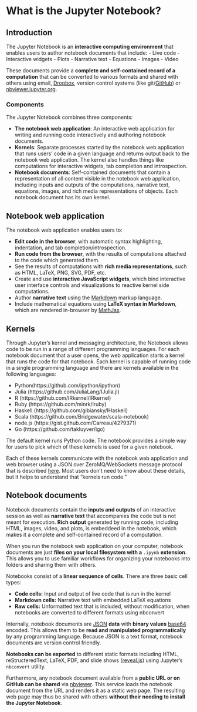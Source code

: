 # What is the Jupyter Notebook?

## Introduction

The Jupyter Notebook is an **interactive computing environment** that enables users to author notebook documents that include: 
- Live code
- Interactive widgets
- Plots
- Narrative text
- Equations
- Images
- Video

These documents provide a **complete and self-contained record of a computation** that can be converted to various formats and shared with others using email, [Dropbox](https://www.dropbox.com/), version control systems (like git/[GitHub](https://github.com)) or [nbviewer.jupyter.org](https://nbviewer.jupyter.org).

### Components

The Jupyter Notebook combines three components:

* **The notebook web application**: An interactive web application for writing and running code interactively and authoring notebook documents.
* **Kernels**: Separate processes started by the notebook web application that runs users' code in a given language and returns output back to the notebook web application. The kernel also handles things like computations for interactive widgets, tab completion and introspection. 
* **Notebook documents**: Self-contained documents that contain a representation of all content visible in the notebook web application, including inputs and outputs of the computations, narrative
text, equations, images, and rich media representations of objects. Each notebook document has its own kernel.

## Notebook web application

The notebook web application enables users to:

* **Edit code in the browser**, with automatic syntax highlighting, indentation, and tab completion/introspection.
* **Run code from the browser**, with the results of computations attached to the code which generated them.
* See the results of computations with **rich media representations**, such as HTML, LaTeX, PNG, SVG, PDF, etc.
* Create and use **interactive JavaScript widgets**, which bind interactive user interface controls and visualizations to reactive kernel side computations.
* Author **narrative text** using the [Markdown](https://daringfireball.net/projects/markdown/) markup language.
* Include mathematical equations using **LaTeX syntax in Markdown**, which are rendered in-browser by [MathJax](https://www.mathjax.org/).

## Kernels

Through Jupyter's kernel and messaging architecture, the Notebook allows code to be run in a range of different programming languages.  For each notebook document that a user opens, the web application starts a kernel that runs the code for that notebook. Each kernel is capable of running code in a single programming language and there are kernels available in the following languages:

* Python(https://github.com/ipython/ipython)
* Julia (https://github.com/JuliaLang/IJulia.jl)
* R (https://github.com/IRkernel/IRkernel)
* Ruby (https://github.com/minrk/iruby)
* Haskell (https://github.com/gibiansky/IHaskell)
* Scala (https://github.com/Bridgewater/scala-notebook)
* node.js (https://gist.github.com/Carreau/4279371)
* Go (https://github.com/takluyver/igo)

The default kernel runs Python code. The notebook provides a simple way for users to pick which of these kernels is used for a given notebook. 

Each of these kernels communicate with the notebook web application and web browser using a JSON over ZeroMQ/WebSockets message protocol that is described [here](https://jupyter-client.readthedocs.io/en/latest/messaging.html#messaging). Most users don't need to know about these details, but it helps to understand that "kernels run code."

## Notebook documents

Notebook documents contain the **inputs and outputs** of an interactive session as well as **narrative text** that accompanies the code but is not meant for execution. **Rich output** generated by running code, including HTML, images, video, and plots, is embeddeed in the notebook, which makes it a complete and self-contained record of a computation. 

When you run the notebook web application on your computer, notebook documents are just **files on your local filesystem with a** `.ipynb` **extension**. This allows you to use familiar workflows for organizing your notebooks into folders and sharing them with others.

Notebooks consist of a **linear sequence of cells**. There are three basic cell types:

* **Code cells:** Input and output of live code that is run in the kernel
* **Markdown cells:** Narrative text with embedded LaTeX equations
* **Raw cells:** Unformatted text that is included, without modification, when notebooks are converted to different formats using nbconvert

Internally, notebook documents are [JSON](https://en.wikipedia.org/wiki/JSON) **data** with **binary values** [base64](https://en.wikipedia.org/wiki/Base64) encoded. This allows them to be **read and manipulated programmatically** by any programming language. Because JSON is a text format, notebook documents are version control friendly.

**Notebooks can be exported** to different static formats including HTML, reStructeredText, LaTeX, PDF, and slide shows ([reveal.js](https://revealjs.com)) using Jupyter's `nbconvert` utility.

Furthermore, any notebook document available from a **public URL or on GitHub can be shared** via [nbviewer](https://nbviewer.jupyter.org). This service loads the notebook document from the URL and renders it as a static web page. The resulting web page may thus be shared with others **without their needing to install the Jupyter Notebook**.

